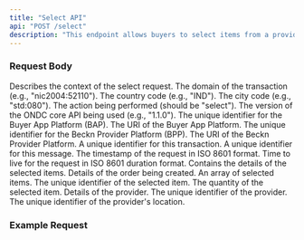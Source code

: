 ```yaml
---
title: "Select API"
api: "POST /select"
description: "This endpoint allows buyers to select items from a provider's catalog."
---
```


### Request Body

<ParamField body="context" type="object" required>
  Describes the context of the select request.
  <Expandable title="context object">
    <ParamField body="domain" type="string" required>
      The domain of the transaction (e.g., "nic2004:52110").
    </ParamField>
    <ParamField body="country" type="string" required>
      The country code (e.g., "IND").
    </ParamField>
    <ParamField body="city" type="string" required>
      The city code (e.g., "std:080").
    </ParamField>
    <ParamField body="action" type="string" required>
      The action being performed (should be "select").
    </ParamField>
    <ParamField body="core_version" type="string" required>
      The version of the ONDC core API being used (e.g., "1.1.0").
    </ParamField>
    <ParamField body="bap_id" type="string" required>
      The unique identifier for the Buyer App Platform (BAP).
    </ParamField>
    <ParamField body="bap_uri" type="string" required>
      The URI of the Buyer App Platform.
    </ParamField>
    <ParamField body="bpp_id" type="string" required>
      The unique identifier for the Beckn Provider Platform (BPP).
    </ParamField>
    <ParamField body="bpp_uri" type="string" required>
      The URI of the Beckn Provider Platform.
    </ParamField>
    <ParamField body="transaction_id" type="string" required>
      A unique identifier for this transaction.
    </ParamField>
    <ParamField body="message_id" type="string" required>
      A unique identifier for this message.
    </ParamField>
    <ParamField body="timestamp" type="string" required>
      The timestamp of the request in ISO 8601 format.
    </ParamField>
    <ParamField body="ttl" type="string" required>
      Time to live for the request in ISO 8601 duration format.
    </ParamField>
  </Expandable>
</ParamField>

<ParamField body="message" type="object" required>
  Contains the details of the selected items.
  <Expandable title="message object">
    <ParamField body="order" type="object" required>
      Details of the order being created.
      <Expandable title="order object">
        <ParamField body="items" type="array" required>
          An array of selected items.
          <Expandable title="items array">
            <ParamField body="id" type="string" required>
              The unique identifier of the selected item.
            </ParamField>
            <ParamField body="quantity" type="object" required>
              <ParamField body="count" type="integer" required>
                The quantity of the selected item.
              </ParamField>
            </ParamField>
          </Expandable>
        </ParamField>
        <ParamField body="provider" type="object" required>
          Details of the provider.
          <Expandable title="provider object">
            <ParamField body="id" type="string" required>
              The unique identifier of the provider.
            </ParamField>
            <ParamField body="locations" type="array" required>
              <ParamField body="id" type="string" required>
                The unique identifier of the provider's location.
              </ParamField>
            </ParamField>
          </Expandable>
        </ParamField>
      </Expandable>
    </ParamField>
  </Expandable>
</ParamField>

### Example Request
